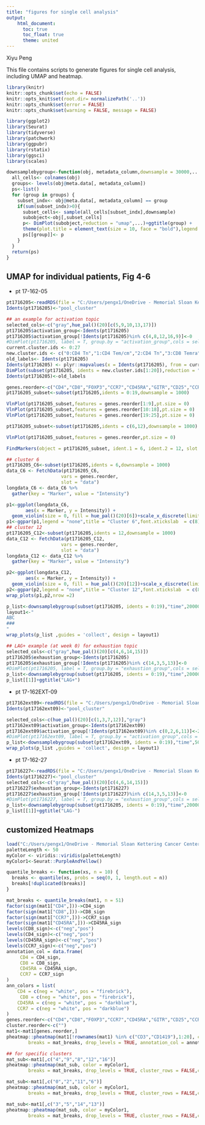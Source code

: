 ```yaml
---
title: "figures for single cell analysis"
output:
    html_document:
      toc: true
      toc_float: true 
      theme: united
---
```

Xiyu Peng

This file contains scripts to generate figures for single cell analysis, including UMAP and heatmap.

```r
library(knitr)
knitr::opts_chunk$set(echo = FALSE)
knitr::opts_knit$set(root.dir= normalizePath('..'))
knitr::opts_chunk$set(error = FALSE)
knitr::opts_chunk$set(warning = FALSE, message = FALSE) 
```

```r
library(ggplot2)
library(Seurat)
library(tidyverse)
library(patchwork)
library(ggpubr)
library(rstatix)
library(ggsci)
library(scales)
```

```r
downsamplebygroup<-function(obj, metadata_column,downsample = 30000,...){
  all_cells<- colnames(obj)
  groups<- levels(obj@meta.data[, metadata_column])
  ps<-list()
  for (group in groups) {
    subset_indx<- obj@meta.data[, metadata_column] == group
    if(sum(subset_indx)>0){
      subset_cells<- sample(all_cells[subset_indx],downsample)
      subobject<-obj[,subset_cells]
      p<- DimPlot(subobject,reduction = "umap",...)+ggtitle(group) +
      theme(plot.title = element_text(size = 10, face = "bold"),legend.position = "none")
      ps[[group]]<- p
    }
  }
  return(ps)
}
```


## UMAP for individual patients, Fig 4-6

* pt 17-162-05

```r
pt1716205<-readRDS(file = "C:/Users/pengx1/OneDrive - Memorial Sloan Kettering Cancer Center/Desktop/reports/seurat_objects/seurat_pt17-162-05redo_v2.rds")
Idents(pt1716205)<-"pool_cluster"

## an example for activation topic
selected_cols<-c("gray",hue_pal()(20)[c(5,9,10,13,17)])
pt1716205$activation_group<-Idents(pt1716205)
pt1716205$activation_group[!Idents(pt1716205)%in% c(4,8,12,16,9)]<-0
#DimPlot(pt1716205, label = T, group.by = "activation_group",cols = selected_cols)
current.cluster.ids <- 0:27
new.cluster.ids <- c("0:CD4 Tn","1:CD4 Tem/cm","2:CD4 Tn","3:CD8 Temra","4:CD4 Tem/cm","5:CD8 Temra","6:CD8 Tn","7:CD4 Tcm (CXCR5+)","8:CD4 Tem/cm (KI67+)","9:Treg","10:CD8 Tem","11:Naive Treg","12:CD8 Tem (KI67+)","13:CD4-CD8-","14:CD4 Tem (Cytotoxic)","15:CD8 Tem (PD1+)","16:CD4-CD8- (KI67+)","17:CD4-CD8-","18:CD4-CD8- (KI67+)","19:CD4+CD8+",rep("others",8))
old_labels<- Idents(pt1716205)
Idents(pt1716205) <- plyr::mapvalues(x = Idents(pt1716205), from = current.cluster.ids, to = new.cluster.ids)
DimPlot(subset(pt1716205, idents = new.cluster.ids[1:20]),reduction = "umap", label = TRUE)
Idents(pt1716205)<-old_labels
```

```r
genes.reorder<-c("CD4","CD8","FOXP3","CCR7","CD45RA","GITR","CD25","CCR4","CD27","CD28","CD127","TBET","GZM-B","CD57","EOMES","LAG3","CXCR5","HLADR","KI67","TIM3","CD38","ICOS","CTLA4","PD1","TIGIT")
pt1716205_subset<-subset(pt1716205,idents = 0:19,downsample = 1000)

VlnPlot(pt1716205_subset,features = genes.reorder[1:9],pt.size = 0)
VlnPlot(pt1716205_subset,features = genes.reorder[10:18],pt.size = 0)
VlnPlot(pt1716205_subset,features = genes.reorder[19:25],pt.size = 0)

pt1716205_subset<-subset(pt1716205,idents = c(6,12),downsample = 1000)

VlnPlot(pt1716205_subset,features = genes.reorder,pt.size = 0)

FindMarkers(object = pt1716205_subset, ident.1 = 6, ident.2 = 12, slot = "counts",only.pos = FALSE,test.use = "wilcox")
```


```r
## cluster 6
pt1716205_C6<-subset(pt1716205,idents = 6,downsample = 1000)
data_C6 <- FetchData(pt1716205_C6,
                    vars = genes.reorder,
                    slot = "data")
longdata_C6 <- data_C6 %>% 
  gather(key = "Marker", value = "Intensity")

p1<-ggplot(longdata_C6,
       aes(x = Marker, y = Intensity)) +
  geom_violin(size = 0, fill = hue_pal()(20)[6])+scale_x_discrete(limits = genes.reorder)+ylim(-500,3700)
p1<-ggpar(p1,legend = "none",title = "Cluster 6",font.xtickslab  = c(8),xtickslab.rt = 45)
## cluster 12
pt1716205_C12<-subset(pt1716205,idents = 12,downsample = 1000)
data_C12 <- FetchData(pt1716205_C12,
                    vars = genes.reorder,
                    slot = "data")
longdata_C12 <- data_C12 %>% 
  gather(key = "Marker", value = "Intensity")

p2<-ggplot(longdata_C12,
       aes(x = Marker, y = Intensity)) +
  geom_violin(size = 0, fill = hue_pal()(20)[12])+scale_x_discrete(limits = genes.reorder)+ylim(-500,3700)
p2<-ggpar(p2,legend = "none",title = "Cluster 12",font.xtickslab  = c(8),xtickslab.rt = 45)
wrap_plots(p1,p2,nrow =2)
```


```r
p_list<-downsamplebygroup(subset(pt1716205, idents = 0:19),"time",20000, group.by = "activation_group",cols = selected_cols,label = TRUE)
layout1<-"
ABC
###
"
wrap_plots(p_list ,guides = 'collect', design = layout1)
```

```r
## LAG+ example (at week 0) for exhaustion topic
selected_cols<-c("gray",hue_pal()(20)[c(4,6,14,15)])
pt1716205$exhaustion_group<-Idents(pt1716205)
pt1716205$exhaustion_group[!Idents(pt1716205)%in% c(14,3,5,13)]<-0
#DimPlot(pt1716205, label = T, group.by = "exhaustion_group",cols = selected_cols)
p_list<-downsamplebygroup(subset(pt1716205, idents = 0:19),"time",20000, group.by = "exhaustion_group",cols = selected_cols,label = TRUE)
p_list[[1]]+ggtitle("LAG+")
```

* pt 17-162EXT-09

```r
pt17162ext09<-readRDS(file = "C:/Users/pengx1/OneDrive - Memorial Sloan Kettering Cancer Center/Desktop/reports/seurat_objects/seurat_pt17-162EXT-09redo_v2.rds")
Idents(pt17162ext09)<-"pool_cluster"

selected_cols<-c(hue_pal()(20)[c(1,3,7,12)],"gray")
pt17162ext09$activation_group<-Idents(pt17162ext09)
pt17162ext09$activation_group[!Idents(pt17162ext09)%in% c(0,2,6,11)]<-21
#DimPlot(pt17162ext09, label = T, group.by = "activation_group",cols = selected_cols)
p_list<-downsamplebygroup(subset(pt17162ext09, idents = 0:19),"time",5000, group.by = "activation_group",cols = selected_cols)
wrap_plots(p_list ,guides = 'collect', design = layout1)
```

* pt 17-162-27

```r
pt1716227<-readRDS(file = "C:/Users/pengx1/OneDrive - Memorial Sloan Kettering Cancer Center/Desktop/reports/seurat_objects/seurat_pt17-162-27redo_v2.rds")
Idents(pt1716227)<-"pool_cluster"
selected_cols<-c("gray",hue_pal()(20)[c(4,6,14,15)])
pt1716227$exhaustion_group<-Idents(pt1716227)
pt1716227$exhaustion_group[!Idents(pt1716227)%in% c(14,3,5,13)]<-0
#DimPlot(pt1716227, label = T, group.by = "exhaustion_group",cols = selected_cols)
p_list<-downsamplebygroup(subset(pt1716205, idents = 0:19),"time",20000, group.by = "exhaustion_group",cols = selected_cols,label = TRUE)
p_list[[1]]+ggtitle("LAG-")
```



## customized Heatmaps

```r
load("C:/Users/pengx1/OneDrive - Memorial Sloan Kettering Cancer Center/Desktop/reports/seurat_objects/average_cluster_new.Rdata")
paletteLength <- 50
myColor <- viridis::viridis(paletteLength)
myColor1<-Seurat::PurpleAndYellow()

quantile_breaks <- function(xs, n = 10) {
  breaks <- quantile(xs, probs = seq(0, 1, length.out = n))
  breaks[!duplicated(breaks)]
}

mat_breaks <- quantile_breaks(mat1, n = 51)
factor(sign(mat1["CD4",]))->CD4_sign
factor(sign(mat1["CD8",]))->CD8_sign
factor(sign(mat1["CCR7",]))->CCR7_sign
factor(sign(mat1["CD45RA",]))->CD45RA_sign
levels(CD8_sign)<-c("neg","pos")
levels(CD4_sign)<-c("neg","pos")
levels(CD45RA_sign)<-c("neg","pos")
levels(CCR7_sign)<-c("neg","pos")
annotation_col = data.frame(
     CD4 = CD4_sign, 
     CD8 = CD8_sign,
     CD45RA = CD45RA_sign,
     CCR7 = CCR7_sign
)
ann_colors = list(
    CD4 = c(neg = "white", pos = "firebrick"),
     CD8 = c(neg = "white", pos = "firebrick"),
    CD45RA = c(neg = "white", pos = "darkblue"),
    CCR7 = c(neg = "white", pos = "darkblue") 
)
genes.reorder<-c("CD4","CD8","FOXP3","CCR7","CD45RA","GITR","CD25","CCR4","CD27","CD28","CD127","TBET","GZM-B","CD57","EOMES","LAG3","CXCR5","HLADR","KI67","TIM3","CD38","ICOS","CTLA4","PD1","TIGIT")
cluster.reorder<-c("")
mat1<-mat1[genes.reorder,]
pheatmap::pheatmap(mat1[!rownames(mat1) %in% c("CD3","CD1419"),1:20], color = myColor1, 
        breaks = mat_breaks, drop_levels = TRUE, annotation_col = annotation_col,annotation_colors = ann_colors,cluster_rows = FALSE)


```
```r
## for specific clusters
mat_sub<-mat1[,c("4","9","8","12","16")]
pheatmap::pheatmap(mat_sub, color = myColor1, 
        breaks = mat_breaks, drop_levels = TRUE, cluster_rows = FALSE,cluster_cols = FALSE)

mat_sub<-mat1[,c("0","2","11","6")]
pheatmap::pheatmap(mat_sub, color = myColor1, 
        breaks = mat_breaks, drop_levels = TRUE, cluster_rows = FALSE,cluster_cols = FALSE)

mat_sub<-mat1[,c("3","5","14","13")]
pheatmap::pheatmap(mat_sub, color = myColor1, 
        breaks = mat_breaks, drop_levels = TRUE, cluster_rows = FALSE,cluster_cols = FALSE)
```



